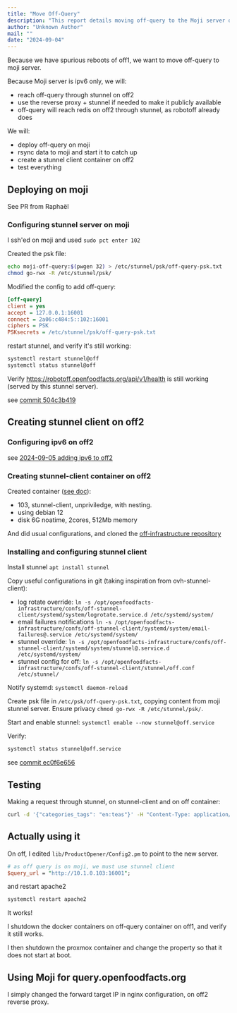 ```yaml
---
title: "Move Off-Query"
description: "This report details moving off-query to the Moji server due to off1 reboots. It covers deployment, stunnel configuration for secure access, and setting up a stunnel client on off2, ensuring public and internal communication."
author: "Unknown Author"
mail: ""
date: "2024-09-04"
---
```


Because we have spurious reboots of off1, we want to move off-query to moji server.

Because Moji server is ipv6 only, we will:

- reach off-query through stunnel on off2
- use the reverse proxy + stunnel if needed to make it publicly available
- off-query will reach redis on off2 through stunnel, as robotoff already does

We will:

- deploy off-query on moji
- rsync data to moji and start it to catch up
- create a stunnel client container on off2
- test everything

## Deploying on moji

See PR from Raphaël

### Configuring stunnel server on moji

I ssh'ed on moji and used `sudo pct enter 102`

Created the psk file:

```bash
echo moji-off-query:$(pwgen 32) > /etc/stunnel/psk/off-query-psk.txt
chmod go-rwx -R /etc/stunnel/psk/
```

Modified the config to add off-query:

```ini
[off-query]
client = yes
accept = 127.0.0.1:16001
connect = 2a06:c484:5::102:16001
ciphers = PSK
PSKsecrets = /etc/stunnel/psk/off-query-psk.txt
```

restart stunnel, and verify it's still working:

```bash
systemctl restart stunnel@off
systemctl status stunnel@off
```

Verify https://robotoff.openfoodfacts.org/api/v1/health is still working (served by this stunnel server).

see [commit 504c3b419](https://github.com/openfoodfacts/openfoodfacts-infrastructure/commit/504c3b419d983bf05f1ce144270fb8edb1171330)

## Creating stunnel client on off2

### Configuring ipv6 on off2

see [2024-09-05 adding ipv6 to off2](/docs/Infra/reports/2024/2024-09-05-adding-ipv6-to-off2)

### Creating stunnel-client container on off2

Created container ([see doc](../proxmox.md/#how-to-create-a-new-container)):

- 103, stunnel-client, unpriviledge, with nesting.
- using debian 12
- disk 6G noatime, 2cores, 512Mb memory

And did usual configurations, and cloned the [off-infrastructure repository](/docs/Infra/how/how-to-have-server-config-in-git)

### Installing and configuring stunnel client

Install stunnel `apt install stunnel`

Copy useful configurations in git (taking inspiration from ovh-stunnel-client):

- log rotate override:
  `ln -s /opt/openfoodfacts-infrastructure/confs/off-stunnel-client/systemd/system/logrotate.service.d /etc/systemd/system/`
- email failures notifications
  `ln -s /opt/openfoodfacts-infrastructure/confs/off-stunnel-client/systemd/system/email-failures@.service /etc/systemd/system/`
- stunnel override:
  `ln -s /opt/openfoodfacts-infrastructure/confs/off-stunnel-client/systemd/system/stunnel@.service.d /etc/systemd/system/`
- stunnel config for off:
  `ln -s /opt/openfoodfacts-infrastructure/confs/off-stunnel-client/stunnel/off.conf /etc/stunnel/`

Notify systemd: `systemctl daemon-reload`

Create psk file in `/etc/psk/off-query-psk.txt`, copying content from moji stunnel server.
Ensure privacy `chmod go-rwx -R /etc/stunnel/psk/`.

Start and enable stunnel: `systemctl enable --now stunnel@off.service`

Verify:

```bash
systemctl status stunnel@off.service
```

see [commit ec0f6e656](https://github.com/openfoodfacts/openfoodfacts-infrastructure/commit/ec0f6e656c72ad1a7e113f2a9a1fea8496a4b25c)

## Testing

Making a request through stunnel, on stunnel-client and on off container:

```bash
curl -d '{"categories_tags": "en:teas"}' -H "Content-Type: application/json" http://10.1.0.103:16001/select
```

## Actually using it

On off, I edited `lib/ProductOpener/Config2.pm` to point to the new server.

```perl
# as off query is on moji, we must use stunnel client
$query_url = "http://10.1.0.103:16001";
```

and restart apache2

```bash
systemctl restart apache2
```

It works!

I shutdown the docker containers on off-query container on off1, and verify it still works.

I then shutdown the proxmox container and change the property so that it does not start at boot.

## Using Moji for query.openfoodfacts.org

I simply changed the forward target IP in nginx configuration, on off2 reverse proxy.
